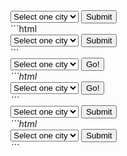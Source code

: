 
<DemoCard title="Input groups">

<div className="max-w-sm mt-6">
  <div className="eolo-input-group">
    <select className="eolo-input">
      <option>Select one city</option>
      <option value="new york">New York</option>
      <option value="london">London</option>
      <option value="paris">Paris</option>
      <option value="hong kong">Hong Kong</option>
      <option value="dubai">Dubai</option>
      <option value="tokyo">Tokyo</option>
    </select>
    <button className="eolo-btn bg-primary border-primary text-white dark:bg-primary dark:border-primary dark:text-white">Submit</button>
  </div>
</div>

<DemoCardCode>
```html
<div className="eolo-input-group">
  <select class="eolo-input">
    <option>Select one city</option>
    <option value="new york">New York</option>
    <option value="london">London</option>
    <option value="paris">Paris</option>
    <option value="hong kong">Hong Kong</option>
    <option value="dubai">Dubai</option>
    <option value="tokyo">Tokyo</option>
  </select>
  <button className="eolo-btn bg-primary border-primary text-white dark:bg-primary dark:border-primary dark:text-white">Submit</button>
</div>
```
</DemoCardCode>

<div className="max-w-sm mt-6">
  <div className="eolo-input-group">
    <i className="ri-map-pin-2-line ri-2x text-primary" />
    <select className="eolo-input">
      <option>Select one city</option>
      <option value="new york">New York</option>
      <option value="london">London</option>
      <option value="paris">Paris</option>
      <option value="hong kong">Hong Kong</option>
      <option value="dubai">Dubai</option>
      <option value="tokyo">Tokyo</option>
    </select>
    <button className="eolo-btn bg-primary border-primary text-white dark:bg-primary dark:border-primary dark:text-white">Go!</button>
  </div>
</div>

<DemoCardCode>
```html
<div class="eolo-input-group">
  <i class="ri-map-pin-2-line ri-2x text-primary" />
  <select class="eolo-input">
    <option>Select one city</option>
    <option value="new york">New York</option>
    <option value="london">London</option>
    <option value="paris">Paris</option>
    <option value="hong kong">Hong Kong</option>
    <option value="dubai">Dubai</option>
    <option value="tokyo">Tokyo</option>
  </select>
  <button class="eolo-btn bg-primary border-primary text-white dark:bg-primary dark:border-primary dark:text-white">
    Go!
  </button>
</div>
```
</DemoCardCode>

<div className="max-w-sm mt-6">
  <div className="eolo-input-group-inset">
    <select className="eolo-input">
      <option>Select one city</option>
      <option value="new york">New York</option>
      <option value="london">London</option>
      <option value="paris">Paris</option>
      <option value="hong kong">Hong Kong</option>
      <option value="dubai">Dubai</option>
      <option value="tokyo">Tokyo</option>
    </select>
    <button className="eolo-btn bg-primary border-primary text-white dark:bg-primary dark:border-primary dark:text-white">Submit</button>
  </div>
</div>

<DemoCardCode>
```html
<div class="eolo-input-group-inset">
  <select class="eolo-input">
    <option>Select one city</option>
    <option value="new york">New York</option>
    <option value="london">London</option>
    <option value="paris">Paris</option>
    <option value="hong kong">Hong Kong</option>
    <option value="dubai">Dubai</option>
    <option value="tokyo">Tokyo</option>
  </select>
  <button class="eolo-btn bg-primary border-primary text-white dark:bg-primary dark:border-primary dark:text-white">Submit</button>
</div>
```
</DemoCardCode>
</DemoCard>